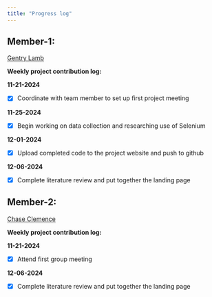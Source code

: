 ```yaml
---
title: "Progress log"
---
```


## Member-1:

[Gentry Lamb](../index.qmd#about-us)

**Weekly project contribution log:**


**11-21-2024** 

* [x] Coordinate with team member to set up first project meeting


**11-25-2024** 

* [x] Begin working on data collection and researching use of Selenium 


**12-01-2024** 

* [x] Upload completed code to the project website and push to github 


**12-06-2024**

* [x] Complete literature review and put together the landing page 




## Member-2:

[Chase Clemence](../index.qmd#about-us)

**Weekly project contribution log:**


**11-21-2024** 

* [x] Attend first group meeting


**12-06-2024**

* [x] Complete literature review and put together the landing page 